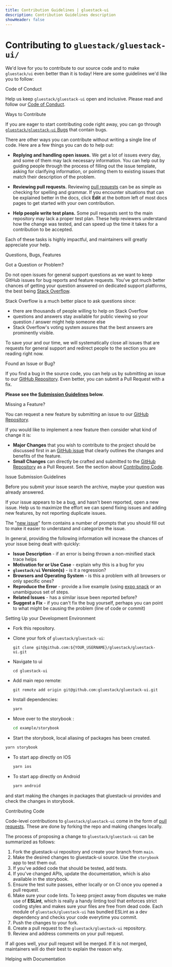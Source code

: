 ```yaml
---
title: Contribution Guidelines | gluestack-ui
description: Contribution Guidelines description
showHeader: false
---
```



<Meta title="More/Contribution Guidelines" />

# Contributing to `gluestack/gluestack-ui/`

We'd love for you to contribute to our source code and to make `gluestack/ui` even better than it is
today! Here are some guidelines we'd like you to follow:

Code of Conduct

Help us keep `gluestack/gluestack-ui` open and inclusive. Please read and follow our [Code of Conduct](CODE_OF_CONDUCT.md).

Ways to Contribute

If you are eager to start contributing code right away, you can go through [`gluestack/gluestack-ui` Bugs](https://github.com/gluestack/gluestack-ui/issues?q=is%3Aopen+is%3Aissue+label%3Abug) that contain bugs.

There are other ways you can contribute without writing a single line of code. Here are a few things you can do to help out:

- **Replying and handling open issues.** We get a lot of issues every day, and some of them may lack necessary information. You can help out by guiding people through the process of filling out the issue template, asking for clarifying information, or pointing them to existing issues that match their description of the problem.

- **Reviewing pull requests.** Reviewing [pull requests](https://github.com/gluestack/gluestack-ui/pulls) can be as simple as checking for spelling and grammar. If you encounter situations that can be explained better in the docs, click **Edit** at the bottom left of most docs pages to get started with your own contribution.

- **Help people write test plans.** Some pull requests sent to the main repository may lack a proper test plan. These help reviewers understand how the change was tested, and can speed up the time it takes for a contribution to be accepted.

Each of these tasks is highly impactful, and maintainers will greatly appreciate your help.

Questions, Bugs, Features

Got a Question or Problem?

Do not open issues for general support questions as we want to keep GitHub issues for bug reports
and feature requests. You've got much better chances of getting your question answered on dedicated
support platforms, the best being [Stack Overflow](http://stackoverflow.com/questions/tagged/gluestack).

Stack Overflow is a much better place to ask questions since:

- there are thousands of people willing to help on Stack Overflow
- questions and answers stay available for public viewing so your question / answer might help
  someone else
- Stack Overflow's voting system assures that the best answers are prominently visible.

To save your and our time, we will systematically close all issues that are requests for general
support and redirect people to the section you are reading right now.

Found an Issue or Bug?

If you find a bug in the source code, you can help us by submitting an issue to our
[GitHub Repository](https://github.com/gluestack/gluestack-ui/issues). Even better, you can submit a Pull Request with a fix.

**Please see the [Submission Guidelines](#submit) below.**

Missing a Feature?

You can request a new feature by submitting an issue to our [GitHub Repository](https://github.com/gluestack/ui/issues).

If you would like to implement a new feature then consider what kind of change it is:

- **Major Changes** that you wish to contribute to the project should be discussed first in an
  [GitHub issue](https://github.com/gluestack/gluestack-ui/issues) that clearly outlines the changes and benefits of the feature.
- **Small Changes** can directly be crafted and submitted to the [GitHub Repository](https://github.com/gluestack/gluestack-ui)
  as a Pull Request. See the section about [Contributing Code](#submit-pr).

Issue Submission Guidelines

Before you submit your issue search the archive, maybe your question was already answered.

If your issue appears to be a bug, and hasn't been reported, open a new issue. Help us to maximize
the effort we can spend fixing issues and adding new features, by not reporting duplicate issues.

The "[new issue](https://github.com/gluestack/gluestack-ui/issues/new)" form contains a number of prompts that you should fill out to
make it easier to understand and categorize the issue.

In general, providing the following information will increase the chances of your issue being dealt
with quickly:

- **Issue Description** - if an error is being thrown a non-minified stack trace helps
- **Motivation for or Use Case** - explain why this is a bug for you
- **`gluestack/ui` Version(s)** - is it a regression?
- **Browsers and Operating System** - is this a problem with all browsers or only specific ones?
- **Reproduce the Error** - provide a live example (using [expo snack](https://snack.expo.io/) or an unambiguous set of steps.
- **Related Issues** - has a similar issue been reported before?
- **Suggest a Fix** - if you can't fix the bug yourself, perhaps you can point to what might be
  causing the problem (line of code or commit)

Setting Up your Development Environment

- Fork this repository.

- Clone your fork of `gluestack/gluestack-ui`:

  ```git
  git clone git@github.com:${YOUR_USERNAME}/gluestack/gluestack-ui.git
  ```

- Navigate to ui

  ```
  cd gluestack-ui
  ```

- Add main repo remote:

  ```git
  git remote add origin git@github.com:gluestack/gluestack-ui.git
  ```

- Install dependencies:

  ```bash
  yarn
  ```

- Move over to the storybook :

  ```bash
  cd example/storybook
  ```

- Start the storybook, local aliasing of packages has been created.

```bash
yarn storybook
```

- To start app directly on IOS
  ```bash
  yarn ios
  ```
- To start app directly on Android
  ```bash
  yarn android
  ```

and start making the changes in packages that gluestack-ui provides and check the changes in storybook.

Contributing Code

Code-level contributions to `gluestack/gluestack-ui` come in the form of [pull requests](https://help.github.com/en/articles/about-pull-requests). These are done by forking the repo and making changes locally.

The process of proposing a change to `gluestack/gluestack-ui` can be summarized as follows:

1. Fork the gluestack-ui repository and create your branch from `main`.
2. Make the desired changes to gluestack-ui source. Use the `storybook` app to test them out.
3. If you've added code that should be tested, add tests.
4. If you've changed APIs, update the documentation, which is also available in the storybook.
5. Ensure the test suite passes, either locally or on CI once you opened a pull request.
6. Make sure your code lints. To keep project away from disputes we make use of **ESLint**, which is really a handy linting tool that enforces strict coding styles and makes sure your files are free from dead code. Each module of `gluestack/gluestack-ui` has bundled ESLint as a dev dependency and checks your code everytime you commit.
7. Push the changes to your fork.
8. Create a pull request to the `gluestack/gluestack-ui` repository.
9. Review and address comments on your pull request.

If all goes well, your pull request will be merged. If it is not merged, maintainers will do their best to explain the reason why.

Helping with Documentation
